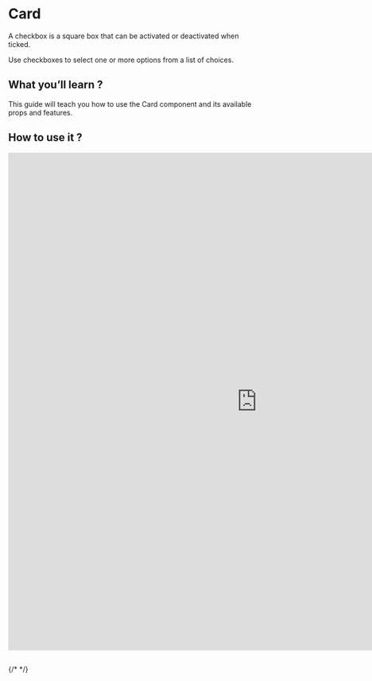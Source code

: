 

<Meta of={CardStories} />

# Card

A checkbox is a square box that can be activated or deactivated when ticked. 

Use checkboxes to select one or more options from a list of choices.

## What you’ll learn ?
This guide will teach you how to use the Card component and its available props and features.

## How to use it ?
<iframe 
  src="https://xmc-hztl-foundation-storybook.vercel.app/?path=/story/components-authorable-shared-hztl-page-content-card--card" 
  width="1000" 
  height="1000" 
  frameborder="0">
</iframe>

##
{/* <Canvas of={CheckboxStories.Card} /> */}